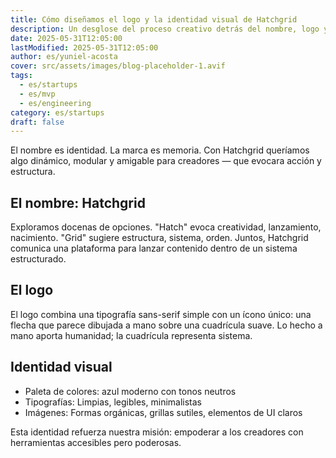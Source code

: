 ```yaml
---
title: Cómo diseñamos el logo y la identidad visual de Hatchgrid
description: Un desglose del proceso creativo detrás del nombre, logo y sistema visual de Hatchgrid.
date: 2025-05-31T12:05:00
lastModified: 2025-05-31T12:05:00
author: es/yuniel-acosta
cover: src/assets/images/blog-placeholder-1.avif
tags:
  - es/startups
  - es/mvp
  - es/engineering
category: es/startups
draft: false
---
```


El nombre es identidad. La marca es memoria. Con Hatchgrid queríamos algo dinámico, modular y amigable para creadores — que evocara acción y estructura.

## El nombre: Hatchgrid

Exploramos docenas de opciones. "Hatch" evoca creatividad, lanzamiento, nacimiento. "Grid" sugiere estructura, sistema, orden. Juntos, Hatchgrid comunica una plataforma para lanzar contenido dentro de un sistema estructurado.

## El logo

El logo combina una tipografía sans-serif simple con un ícono único: una flecha que parece dibujada a mano sobre una cuadrícula suave. Lo hecho a mano aporta humanidad; la cuadrícula representa sistema.

## Identidad visual

- Paleta de colores: azul moderno con tonos neutros  
- Tipografías: Limpias, legibles, minimalistas  
- Imágenes: Formas orgánicas, grillas sutiles, elementos de UI claros  

Esta identidad refuerza nuestra misión: empoderar a los creadores con herramientas accesibles pero poderosas.
